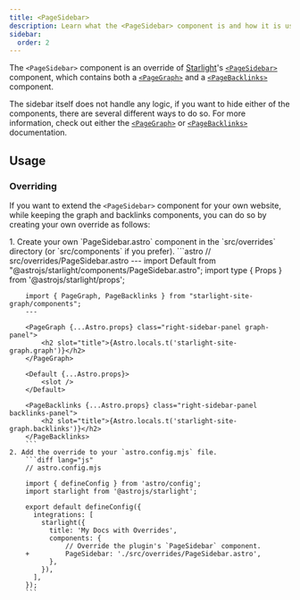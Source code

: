 ```yaml
---
title: <PageSidebar>
description: Learn what the <PageSidebar> component is and how it is used.
sidebar:
  order: 2
---
```



The `<PageSidebar>` component is an override of [Starlight](https://starlight.astro.build)'s
[`<PageSidebar>`](https://starlight.astro.build/reference/overrides/#pagesidebar)
component, which contains both a [`<PageGraph>`](/starlight-site-graph/components/pagegraph)
and a [`<PageBacklinks>`](/starlight-site-graph/components/pagebacklinks) component.

The sidebar itself does not handle any logic, if you want to hide either of the components,
there are several different ways to do so.
For more information, check out
either the [`<PageGraph>`](/starlight-site-graph/components/pagegraph#visibility) or
[`<PageBacklinks>`](/starlight-site-graph/components/pagebacklinks#visibility) documentation.


## Usage

### Overriding

If you want to extend the `<PageSidebar>` component for your own website, while keeping the graph and backlinks
components, you can do so by creating your own override as follows:

<Steps>
	1. Create your own `PageSidebar.astro` component in the `src/overrides` directory (or `src/components` if you prefer).
		```astro
		// src/overrides/PageSidebar.astro
		---
		import Default from "@astrojs/starlight/components/PageSidebar.astro";
		import type { Props } from '@astrojs/starlight/props';

		import { PageGraph, PageBacklinks } from "starlight-site-graph/components";
		---

		<PageGraph {...Astro.props} class="right-sidebar-panel graph-panel">
			<h2 slot="title">{Astro.locals.t('starlight-site-graph.graph')}</h2>
		</PageGraph>

		<Default {...Astro.props}>
			<slot />
		</Default>

		<PageBacklinks {...Astro.props} class="right-sidebar-panel backlinks-panel">
			<h2 slot="title">{Astro.locals.t('starlight-site-graph.backlinks')}</h2>
		</PageBacklinks>
		```
	2. Add the override to your `astro.config.mjs` file.
		```diff lang="js"
		// astro.config.mjs

		import { defineConfig } from 'astro/config';
		import starlight from '@astrojs/starlight';

		export default defineConfig({
		  integrations: [
			starlight({
			  title: 'My Docs with Overrides',
			  components: {
				  // Override the plugin's `PageSidebar` component.
		+		  PageSidebar: './src/overrides/PageSidebar.astro',
			  },
			}),
		  ],
		});
		```
</Steps>
